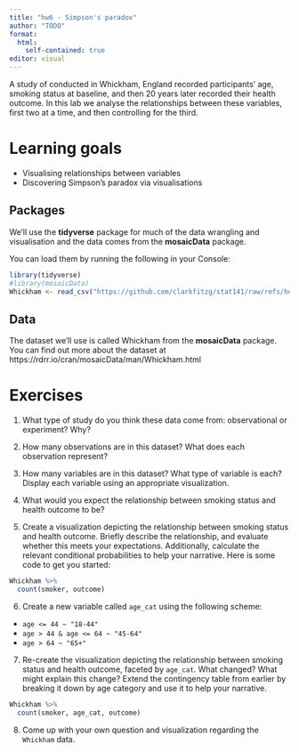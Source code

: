 ```yaml
---
title: "hw6 - Simpson's paradox"
author: "TODO"
format:
  html:
    self-contained: true
editor: visual
---
```


A study of conducted in Whickham, England recorded participants' age, smoking status at baseline, and then 20 years later recorded their health outcome.
In this lab we analyse the relationships between these variables, first two at a time, and then controlling for the third.

# Learning goals

-   Visualising relationships between variables
-   Discovering Simpson's paradox via visualisations


## Packages

We'll use the **tidyverse** package for much of the data wrangling and visualisation and the data comes from the **mosaicData** package.

You can load them by running the following in your Console:

```r
library(tidyverse) 
#library(mosaicData) 
Whickham <- read_csv("https://github.com/clarkfitzg/stat141/raw/refs/heads/main/data/Whickham.csv")
```

## Data

The dataset we'll use is called Whickham from the **mosaicData** package.
You can find out more about the dataset at https://rdrr.io/cran/mosaicData/man/Whickham.html 

# Exercises

1.  What type of study do you think these data come from: observational or experiment?
    Why?

2.  How many observations are in this dataset?
    What does each observation represent?

3.  How many variables are in this dataset?
    What type of variable is each?
    Display each variable using an appropriate visualization.

4.  What would you expect the relationship between smoking status and health outcome to be?

5.  Create a visualization depicting the relationship between smoking status and health outcome. Briefly describe the relationship, and evaluate whether this meets your expectations. Additionally, calculate the relevant conditional probabilities to help your narrative. Here is some code to get you started:

```r
Whickham %>%
  count(smoker, outcome)
```

6.  Create a new variable called `age_cat` using the following scheme:

-   `age <= 44 ~ "18-44"`
-   `age > 44 & age <= 64 ~ "45-64"`
-   `age > 64 ~ "65+"`

7.  Re-create the visualization depicting the relationship between smoking status and health outcome, faceted by `age_cat`. What changed? What might explain this change? Extend the contingency table from earlier by breaking it down by age category and use it to help your narrative.

```r
Whickham %>%
  count(smoker, age_cat, outcome)
```

8. Come up with your own question and visualization regarding the `Whickham` data.